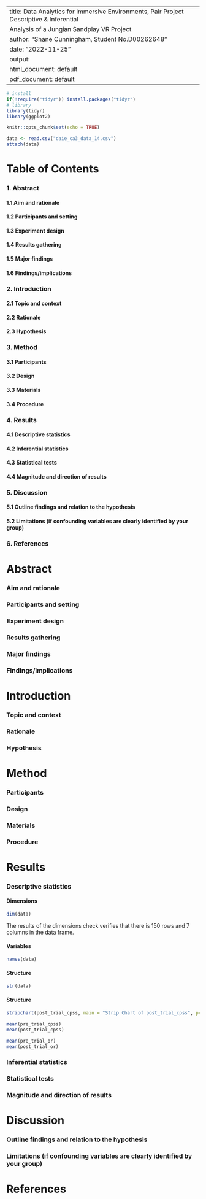 ```r
```


```r
```

---
title: Data Analytics for Immersive Environments, Pair Project Descriptive & Inferential
  Analysis of a Jungian Sandplay VR Project
author: "Shane Cunningham, Student No.D00262648"
date: "2022-11-25"
output:
  html_document: default
  pdf_document: default
---



```r

# install
if(!require("tidyr")) install.packages("tidyr")
# library
library(tidyr)
library(ggplot2)

knitr::opts_chunk$set(echo = TRUE)
```

<!-- Show available data sets -->
```r
data <- read.csv("daie_ca3_data_14.csv")
attach(data)
```
<!-- attach(data) allows use of certain functions without typing data variable every time, eg. mean(pre_trial_cpss) instead of mean(data$pre_trial_cpss)  -->

<!-- Use of markdown header sizes # = H1, ## = H2, ### = H3...ect  -->
# Table of Contents
### 1. Abstract
#### 1.1 Aim and rationale
#### 1.2 Participants and setting
#### 1.3 Experiment design
#### 1.4 Results gathering
#### 1.5 Major findings
#### 1.6 Findings/implications
### 2. Introduction
#### 2.1 Topic and context
#### 2.2 Rationale
#### 2.3 Hypothesis
### 3. Method
#### 3.1 Participants
#### 3.2 Design
#### 3.3 Materials
#### 3.4 Procedure
### 4. Results
#### 4.1 Descriptive statistics
#### 4.2 Inferential statistics
#### 4.3 Statistical tests
#### 4.4 Magnitude and direction of results
### 5. Discussion
#### 5.1 Outline findings and relation to the hypothesis
#### 5.2 Limitations (if confounding variables are clearly identified by your group)
### 6. References
 
# Abstract

### Aim and rationale

### Participants and setting

### Experiment design

### Results gathering

### Major findings

### Findings/implications

# Introduction
### Topic and context

### Rationale
### Hypothesis

# Method
### Participants
### Design
### Materials
### Procedure

# Results
### Descriptive statistics
<!-- ** ** outside of text for bold text -->
#### 	**Dimensions**
<!-- dim() calls for the dimensions of the data frame -->
```r
dim(data)
```
The results of the dimensions check verifies that there is 150 rows and 7 columns in the data frame.

<!-- names() calls for the variable names of the data frame -->
#### **Variables**
```r
names(data)
```

#### **Structure**
```r
str(data)
```

#### **Structure**
```r
stripchart(post_trial_cpss, main = "Strip Chart of post_trial_cpss", pch = 21)
```

```r
mean(pre_trial_cpss)
mean(post_trial_cpss)

mean(pre_trial_or)
mean(post_trial_or)
```

### Inferential statistics
### Statistical tests
### Magnitude and direction of results

# Discussion
### Outline findings and relation to the hypothesis
### Limitations (if confounding variables are clearly identified by your group)

# References











